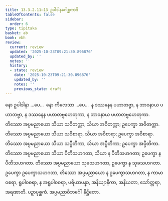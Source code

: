 ```yaml
---
title: 13.3.2.11–13 ဥပါဒါနဂေါစ္ဆကာဒိ
tableOfContents: false
sidebar:
  order: 6
type: tipitaka
basket: ab
book: vbh
review:
  current: review
  updated: '2025-10-23T09:21:30.896876'
  updated_by: ''
  notes: ''
  history:
  - state: review
    date: '2025-10-23T09:21:30.896876'
    updated_by: ''
    notes: ''
    previous_state: draft
---
```



<ReviewStatus review={frontmatter.review} showDetails={true} />

<HypothesisAnnotation frontmatter={frontmatter} />

<DynamicBreadcrumb />

<Paragraph number="2059" book="vbh">
နော ဥပါဒါနာ …ပေ…  နော ကိလေသာ …ပေ…  န ဒဿနေန ပဟာတဗ္ဗာ, န ဘာဝနာယ ပဟာတဗ္ဗာ, န ဒဿနေန ပဟာတဗ္ဗဟေတုကာ, န ဘာဝနာယ ပဟာတဗ္ဗဟေတုကာ. တိဿော အပ္ပမညာယော သိယာ သဝိတက္ကာ, သိယာ အဝိတက္ကာ; ဥပေက္ခာ အဝိတက္ကာ. တိဿော အပ္ပမညာယော သိယာ သဝိစာရာ, သိယာ အဝိစာရာ; ဥပေက္ခာ အဝိစာရာ. တိဿော အပ္ပမညာယော သိယာ သပ္ပီတိကာ, သိယာ အပ္ပီတိကာ; ဥပေက္ခာ အပ္ပီတိကာ. တိဿော အပ္ပမညာယော သိယာ ပီတိသဟဂတာ, သိယာ န ပီတိသဟဂတာ; ဥပေက္ခာ န ပီတိသဟဂတာ. တိဿော အပ္ပမညာယော သုခသဟဂတာ, ဥပေက္ခာ န သုခသဟဂတာ. ဥပေက္ခာ ဥပေက္ခာသဟဂတာ, တိဿော အပ္ပမညာယော န ဥပေက္ခာသဟဂတာ, န ကာမာဝစရာ, ရူပါဝစရာ, န အရူပါဝစရာ, ပရိယာပန္နာ, အနိယျာနိကာ, အနိယတာ, သော်တ္တရာ, အရဏာတိ.

</Paragraph>

<Paragraph number="2060" type="center" book="vbh">
ပဉှာပုစ္ဆကံ.



</Paragraph>

<Paragraph number="2061" type="center" book="vbh">
အပ္ပမညာဝိဘင်္ဂေါ နိဋ္ဌိတော.
</Paragraph>